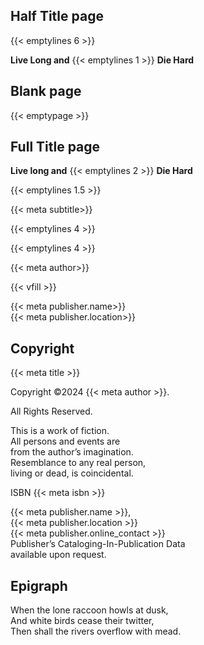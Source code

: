 ## Half Title page

{{< emptylines 6 >}}

:::{align=right}
<!-- TODO: Use first_words=??? and last_words=??? attributes here on title -->
[**Live Long and**]{scale=1.8}
{{< emptylines 1 >}}
[**Die Hard**]{scale=2.4 color=gray5}
:::

## Blank page

{{< emptypage >}}

## Full Title page

:::{align=center vspace_before=5\nbs}

<!-- TODO: Use first_words=??? and last_words=??? attributes here on title -->
[**Live long and**]{scale=3.6}
{{< emptylines 2 >}}
[**Die Hard**]{scale=4.8 color=gray5}

{{< emptylines 1.5 >}}

[ {{< meta subtitle>}} ]{scale=1.6}

{{< emptylines 4 >}}

```{=latex}
\ChapterDeco[6]{\decoglyph{n9548}}
```

{{< emptylines 4 >}}

[ {{< meta author>}} ]{scale=3}

{{< vfill >}}

::::::{scale=1.25}
| {{< meta publisher.name>}}
| {{< meta publisher.location>}}
::::::

:::


## Copyright

:::{align=center .italic}

::::::{.smallcaps vfill=before}
{{< meta title >}}
::::::

<!-- Can be copyrights, copyleft, licence... -->
Copyright ©2024 {{< meta author >}}.

All Rights Reserved.

<!-- Or similar language boiler plate) -->
::::::{vspace_both=1\nbs}
| This is a work of fiction.
| All persons and events are
| from the author's imagination.
| Resemblance to any real person,
| living or dead, is coincidental.
::::::

<!-- Whatever it is. No barcode, just number. -->
ISBN {{< meta isbn >}}

::::::{vspace_both=1\nbs}
| {{< meta publisher.name >}},
| {{< meta publisher.location >}}
| {{< meta publisher.online_contact >}}
::::::

<!-- Fiction often does not need catalog data. -->
| Publisher's Cataloging-In-Publication Data
| available upon request.
:::

## Epigraph

<!--
Note that since epigraphs are ornamental in nature, they are usually not
considered fair use. Publishers often require writers to seek permission
to quote material for epigraphs, especially lyrics and modern poetry.
See: https://style.mla.org/styling-epigraphs/
-->
:::{.epigraph from="Prophecy of Claudius" by="Claudius" lines_before=7}
| When the lone raccoon howls at dusk,
| And white birds cease their twitter,
| Then shall the rivers overflow with mead.
:::
